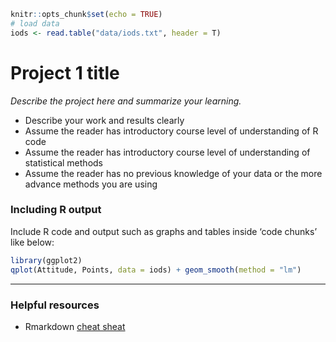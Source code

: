 
```r
knitr::opts_chunk$set(echo = TRUE)
# load data
iods <- read.table("data/iods.txt", header = T)
```

# Project 1 title

*Describe the project here and summarize your learning.*

- Describe your work and results clearly  
- Assume the reader has introductory course level of understanding of R code  
- Assume the reader has introductory course level of understanding of statistical methods  
- Assume the reader has no previous knowledge of your data or the more advance methods you are using  

### Including R output

Include R code and output such as graphs and tables inside 'code chunks' like below:  

```r
library(ggplot2)
qplot(Attitude, Points, data = iods) + geom_smooth(method = "lm")
```

***

### Helpful resources

- Rmarkdown [cheat sheat](https://www.rstudio.com/wp-content/uploads/2015/02/rmarkdown-cheatsheet.pdf)